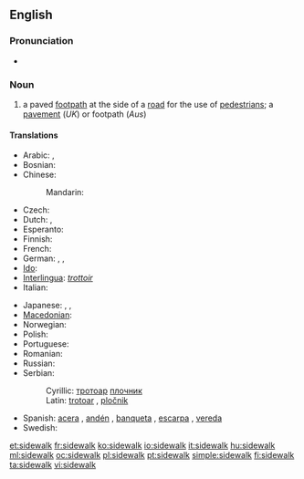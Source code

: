 ==English==
{{wikipedia}}

===Pronunciation===
* {{audio|en-us-sidewalk.ogg|Audio (US)}}

===Noun===
{{en-noun}}

# {{US}} a paved [[footpath]] at the side of a [[road]] for the use of [[pedestrian]]s; a [[pavement]] (''UK'') or footpath (''Aus'')

====Translations====
{{trans-top|paved footpath}}
* Arabic: {{t|ar|رصيف|m|tr=raSiif}},  {{t|ar|طوار|m|tr=Tawaar, Tuwaar}}
* Bosnian: {{t-|bs|trotoar|m}}
* Chinese:
*: Mandarin: {{t-|cmn|人行道|tr=rénxíngdào|sc=Hani}}
* Czech: {{t-|cs|chodník|m}}
* Dutch: {{t+|nl|stoep|f|m}}, {{t+|nl|trottoir|n}}
* Esperanto: {{t-|eo|trotuaro|xs=Esperanto}}
* Finnish: {{t+|fi|jalkakäytävä}}
* French: {{t+|fr|trottoir|m}}
* German: {{t+|de|Bürgersteig|m}}, {{t+|de|Gehweg|m}}, {{t+|de|Gehsteig|m}}
* [[Ido]]: {{t+|io|trotuaro|xs=Ido}}
* [[Interlingua]]: ''[[trottoir]]''
* Italian: {{t-|it|marciapiede|m}}
{{trans-mid}}
* Japanese: {{t+|ja|歩道|tr=ほどう, hodō}},  {{t|ja|舗道|tr=ほどう, hodō}}, {{t|ja|舗装|tr=ほそう, hosō}}
* [[Macedonian]]: {{t-|mk|тротоар|m|tr=trotoár}}
* Norwegian: {{t|no|fortau|n}}
* Polish: {{t+|pl|chodnik|m}}
* Portuguese: {{t+|pt|calçada|f}}
* Romanian: {{t+|ro|trotuar|n}}
* Russian: {{t+|ru|тротуар|m|tr=trotuár}}
* Serbian:
*: Cyrillic: [[тротоар]] {{m}} [[плочник]] {{m}}
*: Latin: [[trotoar#Serbian|trotoar]] {{m}}, [[pločnik]] {{m}}
* Spanish: [[acera]] {{f}}, [[andén]] {{m}} {{italbrac|Colombia}}, [[banqueta]] {{f}} {{italbrac|Guatemala|Mexico}}, [[escarpa]] {{f}} {{italbrac|Southeastern Mexico}}, [[vereda]] {{f}} {{italbrac|Argentina|Chile|Paraguay|Uruguay}}
* Swedish: {{t+|sv|trottoar}}
{{trans-bottom}}

[[et:sidewalk]]
[[fr:sidewalk]]
[[ko:sidewalk]]
[[io:sidewalk]]
[[it:sidewalk]]
[[hu:sidewalk]]
[[ml:sidewalk]]
[[oc:sidewalk]]
[[pl:sidewalk]]
[[pt:sidewalk]]
[[simple:sidewalk]]
[[fi:sidewalk]]
[[ta:sidewalk]]
[[vi:sidewalk]]